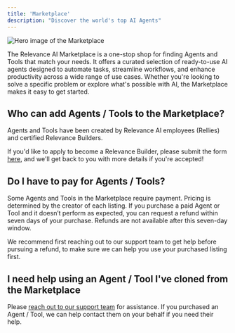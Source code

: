 ```yaml
---
title: 'Marketplace'
description: "Discover the world's top AI Agents"
---
```


![Hero image of the Marketplace](/images/marketplace.png)

The Relevance AI Marketplace is a one-stop shop for finding Agents and Tools that match your needs. It offers a curated selection of ready-to-use AI agents designed to automate tasks, streamline workflows, and enhance productivity across a wide range of use cases. Whether you're looking to solve a specific problem or explore what's possible with AI, the Marketplace makes it easy to get started.

## Who can add Agents / Tools to the Marketplace?

Agents and Tools have been created by Relevance AI employees (Rellies) and certified Relevance Builders. 

If you'd like to apply to become a Relevance Builder, please submit the form [here](https://docs.google.com/forms/d/e/1FAIpQLSdA-H3_VHzSLkwKY-JjeZgBpdXK6Tb6EO0WsdwDFJffHZj4Dg/viewform?usp=dialog), and we'll get back to you with more details if you're accepted! 

## Do I have to pay for Agents / Tools?

Some Agents and Tools in the Marketplace require payment. Pricing is determined by the creator of each listing. If you purchase a paid Agent or Tool and it doesn’t perform as expected, you can request a refund within seven days of your purchase. Refunds are not available after this seven-day window.

We recommend first reaching out to our support team to get help before pursuing a refund, to make sure we can help you use your purchased listing first. 

## I need help using an Agent / Tool I've cloned from the Marketplace

Please [reach out to our support team](/get-started/support) for assistance. If you purchased an Agent / Tool, we can help contact them on your behalf if you need their help. 
